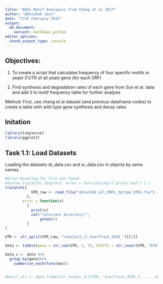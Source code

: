 ```yaml
---
title: "Abhi Motif Analaysis from Cheng et al 2017"
author: "Abhishek Jain"
date: "27th February 2019"
output: 
  md_document:
    variant: markdown_github  
editor_options: 
  chunk_output_type: console
---
```


## Objectives: 

  1. To create a script that calculates frequency of four specific motifs in yeast 3'UTR of all yeast gene (for each ORF)

  2. Find synthesis and degradation rates of each gene from Sun et al. data and add it to motif frequency table for further analysis
  

Method:
First, use cheng et al dataset (and previous dataframe codes) to create a table with wild type gene synthesis and decay rates

## Initation

```R
library(tidyverse)
library(ggplot2)
```

## Task 1.1: Load Datasets

Loading the datasets dr_data.csv and sr_data.csv in objects by same names.

```R
#Error Handling for File not found
#Syntax tryCatch( {Exprns}, error = function(any){ print("out") } )
tryCatch({
            UTR_raw <- read_file("data/SGD_all_ORFs_3prime_UTRs.fsa")
          },
        error = function(x) 
          { 
            print(x)
            cat("\nCurrent directory:",
                getwd())  
          }
)

UTR <- str_split(UTR_raw, ">sacCer3_ct_UserTrack_3545_")[[1]]

```


```R
data <- tibble(gene = str_sub(UTR, 1, 7), ATATTC = str_count(UTR, "ATATTAC"), TGCAT = str_count(UTR, "TGCAT"), TGTAAATA = str_count(UTR, "TGTAAATA"), TTTTTTA = str_count(UTR, "ATATTAC")) 

data_c <- data %>%
  group_by(gene)%>%
    summarise_each(funs(max))
  

#motif_all <- data.frame(str_locate_all(UTR, "UserTrack_3545_Y......_SC"))

```



```R


```

